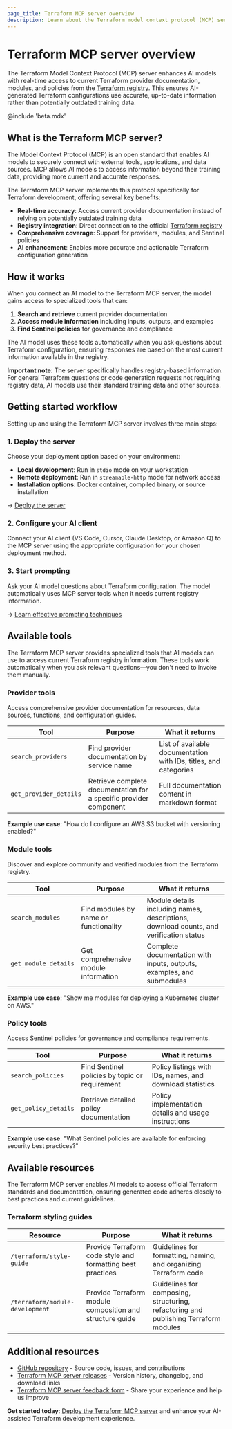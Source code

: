 ```yaml
---
page_title: Terraform MCP server overview
description: Learn about the Terraform model context protocol (MCP) server and how it can help you write Terraform configuration using AI.
---
```


# Terraform MCP server overview

The Terraform Model Context Protocol (MCP) server enhances AI models with real-time access to current Terraform provider documentation, modules, and policies from the [Terraform registry](https://registry.terraform.io). This ensures AI-generated Terraform configurations use accurate, up-to-date information rather than potentially outdated training data.

@include 'beta.mdx'

## What is the Terraform MCP server?

The Model Context Protocol (MCP) is an open standard that enables AI models to securely connect with external tools, applications, and data sources. MCP allows AI models to access information beyond their training data, providing more current and accurate responses.

The Terraform MCP server implements this protocol specifically for Terraform development, offering several key benefits:

- **Real-time accuracy**: Access current provider documentation instead of relying on potentially outdated training data
- **Registry integration**: Direct connection to the official [Terraform registry](https://registry.terraform.io)
- **Comprehensive coverage**: Support for providers, modules, and Sentinel policies
- **AI enhancement**: Enables more accurate and actionable Terraform configuration generation

## How it works

When you connect an AI model to the Terraform MCP server, the model gains access to specialized tools that can:

1. **Search and retrieve** current provider documentation
2. **Access module information** including inputs, outputs, and examples  
3. **Find Sentinel policies** for governance and compliance

The AI model uses these tools automatically when you ask questions about Terraform configuration, ensuring responses are based on the most current information available in the registry.

**Important note**: The server specifically handles registry-based information. For general Terraform questions or code generation requests not requiring registry data, AI models use their standard training data and other sources.

## Getting started workflow

Setting up and using the Terraform MCP server involves three main steps:

### 1. Deploy the server

Choose your deployment option based on your environment:

- **Local development**: Run in `stdio` mode on your workstation
- **Remote deployment**: Run in `streamable-http` mode for network access
- **Installation options**: Docker container, compiled binary, or source installation

→ [Deploy the server](/terraform/docs/tools/mcp-server/deploy)

### 2. Configure your AI client

Connect your AI client (VS Code, Cursor, Claude Desktop, or Amazon Q) to the MCP server using the appropriate configuration for your chosen deployment method.

### 3. Start prompting

Ask your AI model questions about Terraform configuration. The model automatically uses MCP server tools when it needs current registry information.

→ [Learn effective prompting techniques](/terraform/docs/tools/mcp-server/prompt)

## Available tools

The Terraform MCP server provides specialized tools that AI models can use to access current Terraform registry information. These tools work automatically when you ask relevant questions—you don't need to invoke them manually.

### Provider tools

Access comprehensive provider documentation for resources, data sources, functions, and configuration guides.

| Tool | Purpose | What it returns |
|------|---------|-----------------|
| `search_providers` | Find provider documentation by service name | List of available documentation with IDs, titles, and categories |
| `get_provider_details` | Retrieve complete documentation for a specific provider component | Full documentation content in markdown format |

**Example use case**: "How do I configure an AWS S3 bucket with versioning enabled?"

### Module tools

Discover and explore community and verified modules from the Terraform registry.

| Tool | Purpose | What it returns |
|------|---------|-----------------|
| `search_modules` | Find modules by name or functionality | Module details including names, descriptions, download counts, and verification status |
| `get_module_details` | Get comprehensive module information | Complete documentation with inputs, outputs, examples, and submodules |

**Example use case**: "Show me modules for deploying a Kubernetes cluster on AWS."

### Policy tools

Access Sentinel policies for governance and compliance requirements.

| Tool | Purpose | What it returns |
|------|---------|-----------------|
| `search_policies` | Find Sentinel policies by topic or requirement | Policy listings with IDs, names, and download statistics |
| `get_policy_details` | Retrieve detailed policy documentation | Policy implementation details and usage instructions |

**Example use case**: "What Sentinel policies are available for enforcing security best practices?"

## Available resources

The Terraform MCP server enables AI models to access official Terraform standards and documentation, ensuring generated code adheres closely to best practices and current guidelines.

### Terraform styling guides

| Resource | Purpose | What it returns |
|------|---------|-----------------|
| `/terraform/style-guide` | Provide Terraform code style and formatting best practices | Guidelines for formatting, naming, and organizing Terraform code |
| `/terraform/module-development` | Provide Terraform module composition and structure guide | Guidelines for composing, structuring, refactoring and publishing Terraform modules |

## Additional resources

- [GitHub repository](https://github.com/hashicorp/terraform-mcp-server) - Source code, issues, and contributions
- [Terraform MCP server releases](https://github.com/hashicorp/terraform-mcp-server/releases) - Version history, changelog, and download links
- [Terraform MCP server feedback form](https://docs.google.com/forms/d/e/1FAIpQLSem_F9Spg89vQEq33-vjeXk-qZn930Dn3XSvcB2dBORgMHddA/viewform) - Share your experience and help us improve

**Get started today**: [Deploy the Terraform MCP server](/terraform/docs/tools/mcp-server/deploy) and enhance your AI-assisted Terraform development experience.